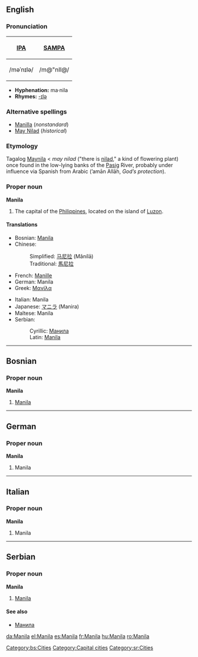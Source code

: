 {{see|manila}}
{{wikipedia}}
==English==

===Pronunciation===
{| border=1 cellpadding=5
! [[w:International Phonetic Alphabet|IPA]] !! [[w:SAMPA|SAMPA]]
|-
| /məˈnɪlə/ || /m@"nIl@/
|}

*'''Hyphenation:''' ma·nila
*'''Rhymes:''' [[Rhymes:English:-ɪlə|-ɪlə]]

===Alternative spellings===
*[[Manilla]] (''nonstandard'')
*[[May Nilad]] (''historical'')

===Etymology===
Tagalog [[Maynila]] < ''may nilad'' ("there is [[nilad]]," a kind of flowering plant) once found in the low-lying banks of the [[Pasig]] River, probably under influence via Spanish from Arabic {{ARchar|[[امان|أمان]] [[الله]]}} (’amān Allāh, ''God’s protection'').

===Proper noun===
'''Manila'''

# The capital of the [[Philippines]], located on the island of [[Luzon]].

====Translations====
{{top}}
*Bosnian: [[Manila#Bosnian|Manila]] {{f}}
*Chinese:
*:Simplified: [[马尼拉]] (Mǎnílā)
*:Traditional: [[馬尼拉]]
*French: [[Manille]]
*German: Manila
*Greek: [[Μανίλα]]
{{mid}}
*Italian: Manila {{f}}
*Japanese: [[マニラ]] (Manira)
*Maltese: Manila
*Serbian:
*:Cyrillic: [[Манила#Serbian|Манила]] {{f}}
*:Latin: [[Manila#Serbian|Manila]] {{f}}
{{bottom}}

----

==Bosnian==

===Proper noun===
'''Manila''' {{f}}

# [[Manila#English|Manila]]

[[Category:bs:Cities]]

----

==German==

===Proper noun===
'''Manila'''

# Manila

----

==Italian==

===Proper noun===
'''Manila''' {{f}}

# Manila

----

==Serbian==

===Proper noun===
'''Manila''' {{f}}

# [[Manila#English|Manila]]

====See also====
*[[Манила#Serbian|Манила]]

[[Category:Capital cities]]
[[Category:sr:Cities]]

[[da:Manila]]
[[el:Manila]]
[[es:Manila]]
[[fr:Manila]]
[[hu:Manila]]
[[ro:Manila]]